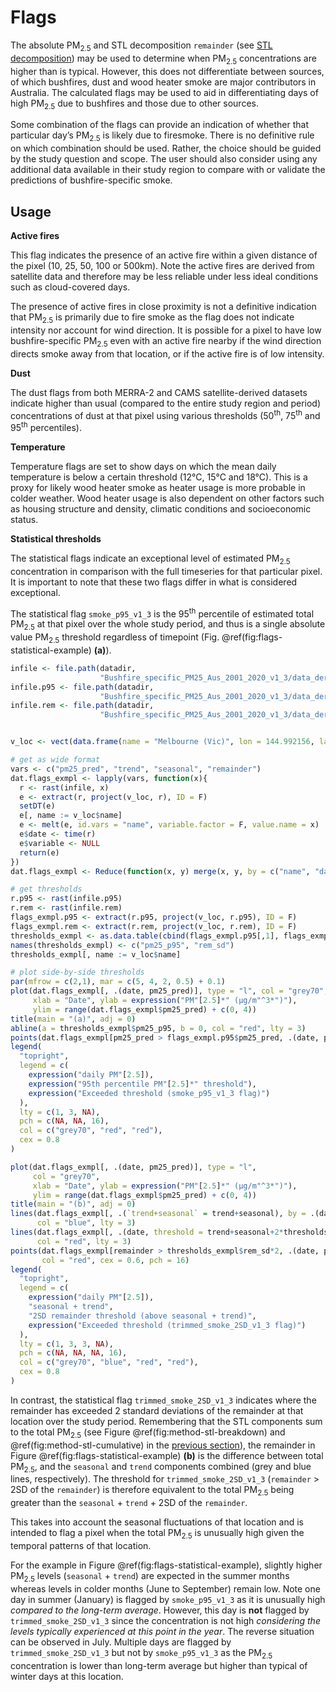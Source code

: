 # Flags

The absolute PM~2.5~ and STL decomposition `remainder` (see [STL decomposition](#stl-decomposition)) may be used to determine when PM~2.5~ concentrations are higher than is typical. However, this does not differentiate between sources, of which bushfires, dust and wood heater smoke are major contributors in Australia. The calculated flags may be used to aid in differentiating days of high PM~2.5~ due to bushfires and those due to other sources.

Some combination of the flags can provide an indication of whether that particular day's PM~2.5~ is likely due to firesmoke. There is no definitive rule on which combination should be used. Rather, the choice should be guided by the study question and scope. The user should also consider using any additional data available in their study region to compare with or validate the predictions of bushfire-specific smoke.

## Usage

**Active fires**

This flag indicates the presence of an active fire within a given distance of the pixel (10, 25, 50, 100 or 500km). Note the active fires are derived from satellite data and therefore may be less reliable under less ideal conditions such as cloud-covered days. 

The presence of active fires in close proximity is not a definitive indication that PM~2.5~ is primarily due to fire smoke as the flag does not indicate intensity nor account for wind direction. It is possible for a pixel to have low bushfire-specific PM~2.5~ even with an active fire nearby if the wind direction directs smoke away from that location, or if the active fire is of low intensity.

**Dust**

The dust flags from both MERRA-2 and CAMS satellite-derived datasets indicate higher than usual (compared to the entire study region and period) concentrations of dust at that pixel using various thresholds (50^th^, 75^th^ and 95^th^ percentiles). 

**Temperature**

Temperature flags are set to show days on which the mean daily temperature is below a certain threshold (12°C, 15°C and 18°C). This is a proxy for likely wood heater smoke as heater usage is more probable in colder weather. Wood heater usage is also dependent on other factors such as housing structure and density, climatic conditions and socioeconomic status.

**Statistical thresholds**

The statistical flags indicate an exceptional level of estimated PM~2.5~ concentration in comparison with the full timeseries for that particular pixel. It is important to note that these two flags differ in what is considered exceptional.

The statistical flag `smoke_p95_v1_3` is the 95^th^ percentile of estimated total PM~2.5~ at that pixel over the whole study period, and thus is a single absolute value PM~2.5~ threshold regardless of timepoint (Fig. \@ref(fig:flags-statistical-example) **(a)**).

```r
infile <- file.path(datadir,
                    "Bushfire_specific_PM25_Aus_2001_2020_v1_3/data_derived/bushfiresmoke_v1_3_2013_compressed_20231130_7.nc")
infile.p95 <- file.path(datadir,
                    "Bushfire_specific_PM25_Aus_2001_2020_v1_3/data_derived_flags_raw_data/bushfiresmoke_v1_3_2001_2020_pm25_pred_p95.nc")
infile.rem <- file.path(datadir,
                    "Bushfire_specific_PM25_Aus_2001_2020_v1_3/data_derived_flags_raw_data/bushfiresmoke_v1_3_2001_2020_remainder_trimmed_stdev.nc")


v_loc <- vect(data.frame(name = "Melbourne (Vic)", lon = 144.992156, lat = -37.624965), crs = "epsg:4283")

# get as wide format
vars <- c("pm25_pred", "trend", "seasonal", "remainder")
dat.flags_exmpl <- lapply(vars, function(x){
  r <- rast(infile, x)
  e <- extract(r, project(v_loc, r), ID = F)
  setDT(e)
  e[, name := v_loc$name]
  e <- melt(e, id.vars = "name", variable.factor = F, value.name = x)    # reshape to long
  e$date <- time(r)
  e$variable <- NULL
  return(e)
})
dat.flags_exmpl <- Reduce(function(x, y) merge(x, y, by = c("name", "date")), dat.flags_exmpl)

# get thresholds
r.p95 <- rast(infile.p95)
r.rem <- rast(infile.rem)
flags_exmpl.p95 <- extract(r.p95, project(v_loc, r.p95), ID = F)
flags_exmpl.rem <- extract(r.rem, project(v_loc, r.rem), ID = F)
thresholds_exmpl <- as.data.table(cbind(flags_exmpl.p95[,1], flags_exmpl.rem[,1]))
names(thresholds_exmpl) <- c("pm25_p95", "rem_sd")
thresholds_exmpl[, name := v_loc$name]

# plot side-by-side thresholds
par(mfrow = c(2,1), mar = c(5, 4, 2, 0.5) + 0.1)
plot(dat.flags_exmpl[, .(date, pm25_pred)], type = "l", col = "grey70",
     xlab = "Date", ylab = expression("PM"[2.5]*" (µg/m"^3*")"),
     ylim = range(dat.flags_exmpl$pm25_pred) + c(0, 4))
title(main = "(a)", adj = 0)
abline(a = thresholds_exmpl$pm25_p95, b = 0, col = "red", lty = 3)
points(dat.flags_exmpl[pm25_pred > flags_exmpl.p95$pm25_pred, .(date, pm25_pred)], col = "red", cex = 0.6, pch = 16)
legend(
  "topright",
  legend = c(
    expression("daily PM"[2.5]),
    expression("95th percentile PM"[2.5]*" threshold"),
    expression("Exceeded threshold (smoke_p95_v1_3 flag)")
  ),
  lty = c(1, 3, NA),
  pch = c(NA, NA, 16),
  col = c("grey70", "red", "red"),
  cex = 0.8
)

plot(dat.flags_exmpl[, .(date, pm25_pred)], type = "l", 
     col = "grey70",
     xlab = "Date", ylab = expression("PM"[2.5]*" (µg/m"^3*")"),
     ylim = range(dat.flags_exmpl$pm25_pred) + c(0, 4))
title(main = "(b)", adj = 0)
lines(dat.flags_exmpl[, .(`trend+seasonal` = trend+seasonal), by = .(date)], 
      col = "blue", lty = 3)
lines(dat.flags_exmpl[, .(date, threshold = trend+seasonal+2*thresholds_exmpl$rem_sd)], 
      col = "red", lty = 3)
points(dat.flags_exmpl[remainder > thresholds_exmpl$rem_sd*2, .(date, pm25_pred)], 
       col = "red", cex = 0.6, pch = 16)
legend(
  "topright",
  legend = c(
    expression("daily PM"[2.5]),
    "seasonal + trend",
    "2SD remainder threshold (above seasonal + trend)",
    expression("Exceeded threshold (trimmed_smoke_2SD_v1_3 flag)")
  ),
  lty = c(1, 3, 3, NA),
  pch = c(NA, NA, NA, 16),
  col = c("grey70", "blue", "red", "red"),
  cex = 0.8
)

```
In contrast, the statistical flag `trimmed_smoke_2SD_v1_3` indicates where the remainder has exceeded 2 standard deviations of the remainder at that location over the study period. Remembering that the STL components sum to the total PM~2.5~ (see Figure \@ref(fig:method-stl-breakdown) and \@ref(fig:method-stl-cumulative) in the [previous section](#stl-decomposition)), the remainder in Figure \@ref(fig:flags-statistical-example) **(b)** is the difference between total PM~2.5~, and the `seasonal` and `trend` components combined (grey and blue lines, respectively). The threshold for `trimmed_smoke_2SD_v1_3` (`remainder` > 2SD of the `remainder`) is therefore equivalent to the total PM~2.5~ being greater than the `seasonal` + `trend` + 2SD of the `remainder`. 

This takes into account the seasonal fluctuations of that location and is intended to flag a pixel when the total PM~2.5~ is unusually high given the temporal patterns of that location. 

For the example in Figure \@ref(fig:flags-statistical-example), slightly higher PM~2.5~ levels (`seasonal` + `trend`) are expected in the summer months whereas levels in colder months (June to September) remain low. Note one day in summer (January) is flagged by `smoke_p95_v1_3` as it is unusually high *compared to the long-term average*. However, this day is **not** flagged by `trimmed_smoke_2SD_v1_3` since the concentration is not high *considering the levels typically experienced at this point in the year*. The reverse situation can be observed in July. Multiple days are flagged by `trimmed_smoke_2SD_v1_3` but not by `smoke_p95_v1_3` as the PM~2.5~ concentration is lower than long-term average but higher than typical of winter days at this location.
